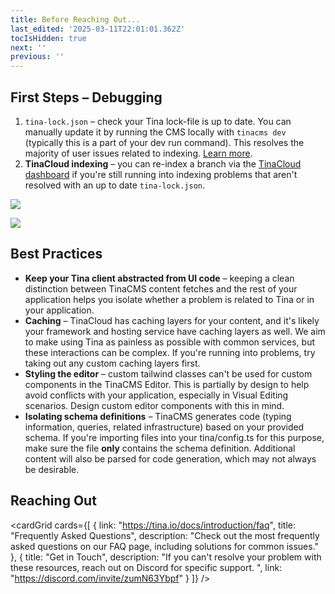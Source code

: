 ```yaml
---
title: Before Reaching Out...
last_edited: '2025-03-11T22:01:01.362Z'
tocIsHidden: true
next: ''
previous: ''
---
```


## First Steps – Debugging

1. `tina-lock.json` – check your Tina lock-file is up to date. You can manually update it by running the CMS locally with `tinacms dev` (typically this is a part of your dev run command). This resolves the majority of user issues related to indexing. [Learn more](https://tina.io/docs/support#tina-lockjson).
2. **TinaCloud indexing** – you can re-index a branch via the [TinaCloud dashboard](https://app.tina.io/projects) if you're still running into indexing problems that aren't resolved with an up to date `tina-lock.json`.

![](/img/docs/SCR-20250310-jybh.png)

![](/img/docs/SCR-20250310-jylo.png)

## Best Practices

* **Keep your Tina client abstracted from UI code** – keeping a clean distinction between TinaCMS content fetches and the rest of your application helps you isolate whether a problem is related to Tina or in your application.
* **Caching** – TinaCloud has caching layers for your content, and it's likely your framework and hosting service have caching layers as well. We aim to make using Tina as painless as possible with common services, but these interactions can be complex. If you're running into problems, try taking out any custom caching layers first.
* **Styling the editor** – custom tailwind classes can't be used for custom components in the TinaCMS Editor. This is partially by design to help avoid conflicts with your application, especially in Visual Editing scenarios. Design custom editor components with this in mind.
* **Isolating schema definitions** – TinaCMS generates code (typing information, queries, related infrastructure) based on your provided schema. If you're importing files into your tina/config.ts  for this purpose, make sure the file **only** contains the schema definition. Additional content will also be parsed for code generation, which may not always be desirable.

## Reaching Out

<cardGrid
  cards={[
    {
      link: "https://tina.io/docs/introduction/faq",
      title: "Frequently Asked Questions",
      description:
        "Check out the most frequently asked questions on our FAQ page, including solutions for common issues."
    },
    {
      title: "Get in Touch",
      description:
        "If you can't resolve your problem with these resources, reach out on Discord for specific support. ",
      link: "https://discord.com/invite/zumN63Ybpf"
    }
  ]}
/>
